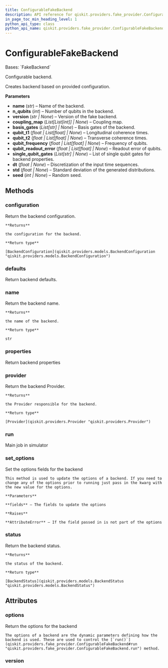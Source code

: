 ```yaml
---
title: ConfigurableFakeBackend
description: API reference for qiskit.providers.fake_provider.ConfigurableFakeBackend
in_page_toc_min_heading_level: 1
python_api_type: class
python_api_name: qiskit.providers.fake_provider.ConfigurableFakeBackend
---
```


# ConfigurableFakeBackend

<Class id="qiskit.providers.fake_provider.ConfigurableFakeBackend" isDedicatedPage={true} github="https://github.com/qiskit/qiskit/tree/stable/0.24/qiskit/providers/fake_provider/utils/configurable_backend.py" signature="ConfigurableFakeBackend(name, n_qubits, version=None, coupling_map=None, basis_gates=None, qubit_t1=None, qubit_t2=None, qubit_frequency=None, qubit_readout_error=None, single_qubit_gates=None, dt=None, std=None, seed=None)" modifiers="class">
  Bases: `FakeBackend`

  Configurable backend.

  Creates backend based on provided configuration.

  **Parameters**

  *   **name** (*str*) – Name of the backend.
  *   **n\_qubits** (*int*) – Number of qubits in the backend.
  *   **version** (*str | None*) – Version of the fake backend.
  *   **coupling\_map** (*List\[List\[int]] | None*) – Coupling map.
  *   **basis\_gates** (*List\[str] | None*) – Basis gates of the backend.
  *   **qubit\_t1** (*float | List\[float] | None*) – Longitudinal coherence times.
  *   **qubit\_t2** (*float | List\[float] | None*) – Transverse coherence times.
  *   **qubit\_frequency** (*float | List\[float] | None*) – Frequency of qubits.
  *   **qubit\_readout\_error** (*float | List\[float] | None*) – Readout error of qubits.
  *   **single\_qubit\_gates** (*List\[str] | None*) – List of single qubit gates for backend properties.
  *   **dt** (*float | None*) – Discretization of the input time sequences.
  *   **std** (*float | None*) – Standard deviation of the generated distributions.
  *   **seed** (*int | None*) – Random seed.

  ## Methods

  <span id="qiskit-providers-fake-provider-configurablefakebackend-configuration" />

  ### configuration

  <Function id="qiskit.providers.fake_provider.ConfigurableFakeBackend.configuration" signature="ConfigurableFakeBackend.configuration()">
    Return the backend configuration.

    **Returns**

    the configuration for the backend.

    **Return type**

    [BackendConfiguration](qiskit.providers.models.BackendConfiguration "qiskit.providers.models.BackendConfiguration")
  </Function>

  <span id="qiskit-providers-fake-provider-configurablefakebackend-defaults" />

  ### defaults

  <Function id="qiskit.providers.fake_provider.ConfigurableFakeBackend.defaults" signature="ConfigurableFakeBackend.defaults()">
    Return backend defaults.
  </Function>

  <span id="qiskit-providers-fake-provider-configurablefakebackend-name" />

  ### name

  <Function id="qiskit.providers.fake_provider.ConfigurableFakeBackend.name" signature="ConfigurableFakeBackend.name()">
    Return the backend name.

    **Returns**

    the name of the backend.

    **Return type**

    str
  </Function>

  <span id="qiskit-providers-fake-provider-configurablefakebackend-properties" />

  ### properties

  <Function id="qiskit.providers.fake_provider.ConfigurableFakeBackend.properties" signature="ConfigurableFakeBackend.properties()">
    Return backend properties
  </Function>

  <span id="qiskit-providers-fake-provider-configurablefakebackend-provider" />

  ### provider

  <Function id="qiskit.providers.fake_provider.ConfigurableFakeBackend.provider" signature="ConfigurableFakeBackend.provider()">
    Return the backend Provider.

    **Returns**

    the Provider responsible for the backend.

    **Return type**

    [Provider](qiskit.providers.Provider "qiskit.providers.Provider")
  </Function>

  <span id="qiskit-providers-fake-provider-configurablefakebackend-run" />

  ### run

  <Function id="qiskit.providers.fake_provider.ConfigurableFakeBackend.run" signature="ConfigurableFakeBackend.run(run_input, **kwargs)">
    Main job in simulator
  </Function>

  <span id="qiskit-providers-fake-provider-configurablefakebackend-set-options" />

  ### set\_options

  <Function id="qiskit.providers.fake_provider.ConfigurableFakeBackend.set_options" signature="ConfigurableFakeBackend.set_options(**fields)">
    Set the options fields for the backend

    This method is used to update the options of a backend. If you need to change any of the options prior to running just pass in the kwarg with the new value for the options.

    **Parameters**

    **fields** – The fields to update the options

    **Raises**

    **AttributeError** – If the field passed in is not part of the options
  </Function>

  <span id="qiskit-providers-fake-provider-configurablefakebackend-status" />

  ### status

  <Function id="qiskit.providers.fake_provider.ConfigurableFakeBackend.status" signature="ConfigurableFakeBackend.status()">
    Return the backend status.

    **Returns**

    the status of the backend.

    **Return type**

    [BackendStatus](qiskit.providers.models.BackendStatus "qiskit.providers.models.BackendStatus")
  </Function>

  ## Attributes

  ### options

  <Attribute id="qiskit.providers.fake_provider.ConfigurableFakeBackend.options">
    Return the options for the backend

    The options of a backend are the dynamic parameters defining how the backend is used. These are used to control the [`run()`](qiskit.providers.fake_provider.ConfigurableFakeBackend#run "qiskit.providers.fake_provider.ConfigurableFakeBackend.run") method.
  </Attribute>

  ### version

  <Attribute id="qiskit.providers.fake_provider.ConfigurableFakeBackend.version" attributeValue="1" />
</Class>

